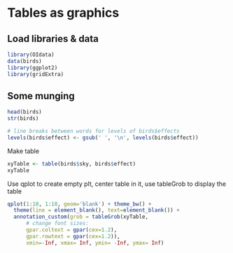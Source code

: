 Tables as graphics
========================================================

## Load libraries & data
```r
library(OIdata)
data(birds)
library(ggplot2)
library(gridExtra)
```

## Some munging
```r
head(birds)
str(birds)

# line breaks between words for levels of birds$effects
levels(birds$effect) <- gsub(' ', '\n', levels(birds$effect))
```

Make table
```r
xyTable <- table(birds$sky, birds$effect)
xyTable
```

Use qplot to create empty plt, center table in it, use tableGrob to display the table
```r
qplot(1:10, 1:10, geom='blank') + theme_bw() +
  theme(line = element_blank(), text=element_blank()) +
  annotation_custom(grob = tableGrob(xyTable,
      # change font sizes:
      gpar.coltext = gpar(cex=1.2),
      gpar.rowtext = gpar(cex=1.2)),
      xmin=-Inf, xmax= Inf, ymin= -Inf, ymax= Inf)
```


